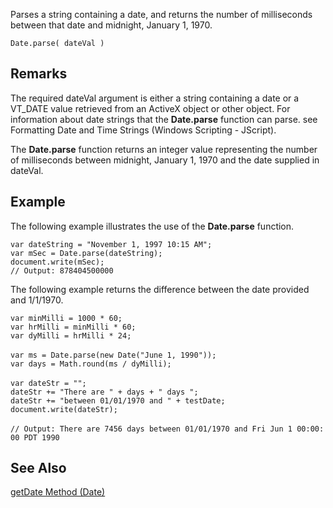 Parses a string containing a date, and returns the number of milliseconds between that date and midnight, January 1, 1970.

 Date.parse( dateVal ) 
==Remarks==
The required dateVal argument is either a string containing a date or a VT_DATE value retrieved from an ActiveX object or other object. For information about date strings that the '''Date.parse''' function can parse. see Formatting Date and Time Strings (Windows Scripting - JScript).

The '''Date.parse''' function returns an integer value representing the number of milliseconds between midnight, January 1, 1970 and the date supplied in dateVal.


==Example==
The following example illustrates the use of the '''Date.parse''' function.

 var dateString = "November 1, 1997 10:15 AM";
 var mSec = Date.parse(dateString);
 document.write(mSec);
 // Output: 878404500000
The following example returns the difference between the date provided and 1/1/1970.

 var minMilli = 1000 * 60;    
 var hrMilli = minMilli * 60;
 var dyMilli = hrMilli * 24;
 
 var ms = Date.parse(new Date("June 1, 1990"));
 var days = Math.round(ms / dyMilli);
 
 var dateStr = "";
 dateStr += "There are " + days + " days ";
 dateStr += "between 01/01/1970 and " + testDate;
 document.write(dateStr);
 
 // Output: There are 7456 days between 01/01/1970 and Fri Jun 1 00:00:00 PDT 1990

==See Also==

              
[[javascript/Date/getDate|getDate Method (Date)]]
